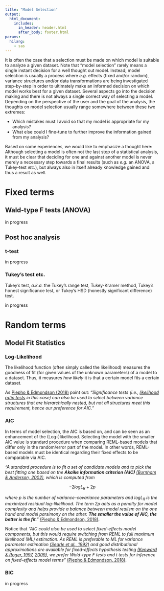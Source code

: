 ```yaml
---
title: "Model Selection"
output: 
  html_document:
    includes:
      in_header: header.html
      after_body: footer.html	
params:
  hilang:
    - sas					 
---
```


It is often the case that a selection must be made on which model is suitable to analyze a given dataset. Note that "model selection" rarely means a single instant decision for a well thought out model. Instead, model selection is usually a process where *e.g.* effects (fixed and/or random), variance structures and/or data transformations are being investigated step-by-step in order to ultimately make an informed decision on which model works best for a given dataset. Several aspects go into the decision making and there is not always a single correct way of selecting a model. Depending on the perspective of the user and the goal of the analysis, the thoughts on model selection usually range somewhere between these two extremes:

- Which mistakes must I avoid so that my model is appropriate for my analysis?
- What else could I fine-tune to further improve the information gained from my analysis?

Based on some experiences, we would like to emphasize a thought here: Although selecting a model is often not the last step of a statistical analysis, it must be clear that deciding for one and against another model is never merely a necessary step towards a final results (such as *e.g.* an ANOVA, a Tukey-test *etc.*), but always also in itself already knowledge gained and thus a result as well.

# Fixed terms

## Wald-type F tests (ANOVA)

in progress

## Post hoc analysis

### t-test

in progress

### Tukey's test etc.

Tukey's test, *a.k.a.* the Tukey's range test, Tukey-Kramer method, Tukey's honest significance test, or Tukey's HSD (honestly significant difference) test.

in progress

# Random terms

## Model Fit Statistics

### Log-Likelihood

The likelihood function (often simply called the likelihood) measures the goodness of fit (for given values of the unknown parameters) of a model to a dataset. Thus, it measures _how likely_ it is that a certain model fits a certain dataset.

As [Piepho & Edmondson (2018)](https://onlinelibrary.wiley.com/doi/full/10.1111/jac.12267){target="_blank"} point out: *"Significance tests (i.e., [likelihood ratio tests](https://www.wikiwand.com/en/Likelihood-ratio_test){target="_blank"} in this case) can also be used to select between variance structures that are hierarchically nested, but not all structures meet this requirement, hence our preference for AIC."* 

### AIC

In terms of model selection, the AIC is based on, and can be seen as an enhancement of the (Log-)likelihood. Selecting the model with the smaller AIC value is standard procedure when comparing REML-based models that differ only in the random/error part of the model. In other words, REML-based models must be identical regarding their fixed effects to be comparable via AIC. 

_"A standard procedure is to fit a set of candidate models and to pick the best fitting one based on the **Akaike information criterion (AIC)** [(Burnham & Anderson, 2002)](https://www.springer.com/de/book/9780387953649){target="_blank"}, which is computed from_

$$-2 log L_R + 2p$$

_where $p$ is the number of variance–covariance parameters and $log L_R$ is the maximized residual log-likelihood. The term $2p$ acts as a penalty for model complexity and helps provide a balance between model realism on the one hand and model parsimony on the other. **The smaller the value of AIC, the better is the fit**."_ [(Piepho & Edmondson, 2018)](https://onlinelibrary.wiley.com/doi/full/10.1111/jac.12267){target="_blank"}.

Notice that *"AIC could also be used to select fixed-effects model components, but this would require switching from REML to full maximum likelihood (ML) estimation. As REML is preferable to ML for variance parameter estimation [(Searle et al., 1992)](https://onlinelibrary.wiley.com/doi/book/10.1002/9780470316856){target="_blank"} and good distributional approximations are available for fixed-effects hypothesis testing [(Kenward & Roger, 1997](https://www.jstor.org/stable/2533558?origin=crossref&seq=1){target="_blank"}, 
[2009)](https://www.sciencedirect.com/science/article/abs/pii/S0167947308005768?via%3Dihub){target="_blank"}, we prefer Wald-type F tests and t tests for inference on fixed-effects model terms"* [(Piepho & Edmondson, 2018)](https://onlinelibrary.wiley.com/doi/full/10.1111/jac.12267){target="_blank"}.

### BIC

in progress




